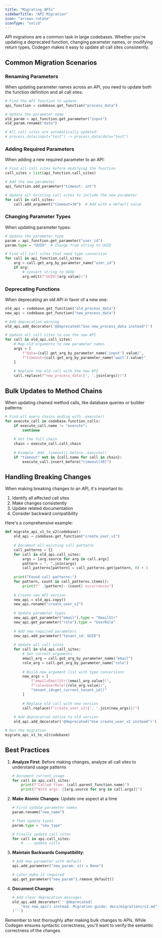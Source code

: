 ```yaml
---
title: "Migrating APIs"
sidebarTitle: "API Migration"
icon: "arrows-rotate"
iconType: "solid"
---
```


API migrations are a common task in large codebases. Whether you're updating a deprecated function, changing parameter names, or modifying return types, Codegen makes it easy to update all call sites consistently.

## Common Migration Scenarios

### Renaming Parameters

When updating parameter names across an API, you need to update both the function definition and all call sites:

```python
# Find the API function to update
api_function = codebase.get_function("process_data")

# Update the parameter name
old_param = api_function.get_parameter("input")
old_param.rename("data")

# All call sites are automatically updated:
# process_data(input="test") -> process_data(data="test")
```

### Adding Required Parameters

When adding a new required parameter to an API:

```python
# Find all call sites before modifying the function
call_sites = list(api_function.call_sites)

# Add the new parameter
api_function.add_parameter("timeout: int")

# Update all existing call sites to include the new parameter
for call in call_sites:
    call.add_argument("timeout=30")  # Add with a default value
```

### Changing Parameter Types

When updating parameter types:

```python
# Update the parameter type
param = api_function.get_parameter("user_id")
param.type = "UUID"  # Change from string to UUID

# Find all call sites that need type conversion
for call in api_function.call_sites:
    arg = call.get_arg_by_parameter_name("user_id")
    if arg:
        # Convert string to UUID
        arg.edit(f"UUID({arg.value})")
```

### Deprecating Functions

When deprecating an old API in favor of a new one:

```python
old_api = codebase.get_function("old_process_data")
new_api = codebase.get_function("new_process_data")

# Add deprecation warning
old_api.add_decorator('@deprecated("Use new_process_data instead")')

# Update all call sites to use the new API
for call in old_api.call_sites:
    # Map old arguments to new parameter names
    args = [
        f"data={call.get_arg_by_parameter_name('input').value}",
        f"timeout={call.get_arg_by_parameter_name('wait').value}"
    ]
    
    # Replace the old call with the new API
    call.replace(f"new_process_data({', '.join(args)})")
```

## Bulk Updates to Method Chains

When updating chained method calls, like database queries or builder patterns:

```python
# Find all query chains ending with .execute()
for execute_call in codebase.function_calls:
    if execute_call.name != "execute":
        continue
        
    # Get the full chain
    chain = execute_call.call_chain
    
    # Example: Add .timeout() before .execute()
    if "timeout" not in {call.name for call in chain}:
        execute_call.insert_before("timeout(30)")
```

## Handling Breaking Changes

When making breaking changes to an API, it's important to:
1. Identify all affected call sites
2. Make changes consistently
3. Update related documentation
4. Consider backward compatibility

Here's a comprehensive example:

```python
def migrate_api_v1_to_v2(codebase):
    old_api = codebase.get_function("create_user_v1")
    
    # Document all existing call patterns
    call_patterns = {}
    for call in old_api.call_sites:
        args = [arg.source for arg in call.args]
        pattern = ", ".join(args)
        call_patterns[pattern] = call_patterns.get(pattern, 0) + 1
    
    print("Found call patterns:")
    for pattern, count in call_patterns.items():
        print(f"  {pattern}: {count} occurrences")
    
    # Create new API version
    new_api = old_api.copy()
    new_api.rename("create_user_v2")
    
    # Update parameter types
    new_api.get_parameter("email").type = "EmailStr"
    new_api.get_parameter("role").type = "UserRole"
    
    # Add new required parameters
    new_api.add_parameter("tenant_id: UUID")
    
    # Update all call sites
    for call in old_api.call_sites:
        # Get current arguments
        email_arg = call.get_arg_by_parameter_name("email")
        role_arg = call.get_arg_by_parameter_name("role")
        
        # Build new argument list with type conversions
        new_args = [
            f"email=EmailStr({email_arg.value})",
            f"role=UserRole({role_arg.value})",
            "tenant_id=get_current_tenant_id()"
        ]
        
        # Replace old call with new version
        call.replace(f"create_user_v2({', '.join(new_args)})")
    
    # Add deprecation notice to old version
    old_api.add_decorator('@deprecated("Use create_user_v2 instead")')

# Run the migration
migrate_api_v1_to_v2(codebase)
```

## Best Practices

1. **Analyze First**: Before making changes, analyze all call sites to understand usage patterns
   ```python
   # Document current usage
   for call in api.call_sites:
       print(f"Called from: {call.parent_function.name}")
       print(f"With args: {[arg.source for arg in call.args]}")
   ```

2. **Make Atomic Changes**: Update one aspect at a time
   ```python
   # First update parameter names
   param.rename("new_name")
   
   # Then update types
   param.type = "new_type"
   
   # Finally update call sites
   for call in api.call_sites:
       # ... update calls
   ```

3. **Maintain Backwards Compatibility**:
   ```python
   # Add new parameter with default
   api.add_parameter("new_param: str = None")
   
   # Later make it required
   api.get_parameter("new_param").remove_default()
   ```

4. **Document Changes**:
   ```python
   # Add clear deprecation messages
   old_api.add_decorator('''@deprecated(
       "Use new_api() instead. Migration guide: docs/migrations/v2.md"
   )''')
   ```

<Note>
Remember to test thoroughly after making bulk changes to APIs. While Codegen ensures syntactic correctness, you'll want to verify the semantic correctness of the changes.
</Note> 